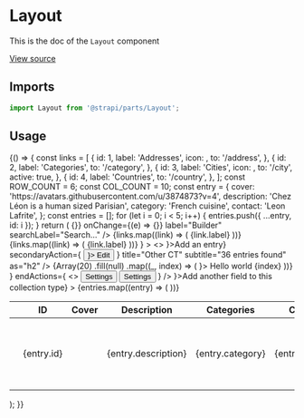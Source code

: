 <!--- Layout.stories.mdx --->


<Meta title="Design System/Layouts/Layout" component={Layout} />

# Layout

This is the doc of the `Layout` component

[View source](https://github.com/strapi/parts/tree/develop/packages/strapi-parts/src/Layout)

## Imports

```js
import Layout from '@strapi/parts/Layout';
```

## Usage

<Canvas>
  <Story name="base" parameters={{ layout: 'fullscreen' }}>
    {() => {
      const links = [
        {
          id: 1,
          label: 'Addresses',
          icon: <AlertWarningIcon />,
          to: '/address',
        },
        {
          id: 2,
          label: 'Categories',
          to: '/category',
        },
        {
          id: 3,
          label: 'Cities',
          icon: <Applications />,
          to: '/city',
          active: true,
        },
        {
          id: 4,
          label: 'Countries',
          to: '/country',
        },
      ];
      const ROW_COUNT = 6;
      const COL_COUNT = 10;
      const entry = {
        cover: 'https://avatars.githubusercontent.com/u/3874873?v=4',
        description: 'Chez Léon is a human sized Parisian',
        category: 'French cuisine',
        contact: 'Leon Lafrite',
      };
      const entries = [];
      for (let i = 0; i < 5; i++) {
        entries.push({ ...entry, id: i });
      }
      return (
        <Box background="neutral100">
          <Layout
            sideNav={
              <SubNav ariaLabel="Builder sub nav">
                <SubNavHeader
                  searchable
                  value={''}
                  onClear={() => {}}
                  onChange={(e) => {}}
                  label="Builder"
                  searchLabel="Search..."
                />
                <SubNavSections>
                  <SubNavSection label="Collection Type" collapsable badgeLabel={links.length.toString()}>
                    {links.map((link) => (
                      <SubNavLink to={link.to} active={link.active} key={link.id}>
                        {link.label}
                      </SubNavLink>
                    ))}
                  </SubNavSection>
                  <SubNavSection label="Single Type" collapsable badgeLabel={links.length.toString()}>
                    <SubNavLinkSection label="Default">
                      {links.map((link) => (
                        <SubNavLink to={link.to} key={link.id}>
                          {link.label}
                        </SubNavLink>
                      ))}
                    </SubNavLinkSection>
                  </SubNavSection>
                </SubNavSections>
              </SubNav>
            }
          >
            <>
              <HeaderLayout
                primaryAction={<Button startIcon={<AddIcon />}>Add an entry</Button>}
                secondaryAction={
                  <Button variant="tertiary" startIcon={<EditIcon />}>
                    Edit
                  </Button>
                }
                title="Other CT"
                subtitle="36 entries found"
                as="h2"
              />
              <ActionLayout
                startActions={
                  <>
                    {Array(20)
                      .fill(null)
                      .map((_, index) => (
                        <Box paddingTop={2}>
                          <Tag key={index} icon={<AddIcon aria-hidden={true} />}>
                            Hello world {index}
                          </Tag>
                        </Box>
                      ))}
                  </>
                }
                endActions={
                  <>
                    <Button size="M" variant="tertiary">
                      Settings
                    </Button>
                    <Button size="M" variant="tertiary">
                      Settings
                    </Button>
                  </>
                }
              />
              <ContentLayout>
                <Table
                  colCount={COL_COUNT}
                  rowCount={ROW_COUNT}
                  footer={<TFooter icon={<AddIcon />}>Add another field to this collection type</TFooter>}
                >
                  <Thead>
                    <Tr>
                      <Th>
                        <BaseCheckbox aria-label="Select all entries" />
                      </Th>
                      <Th>
                        <TableLabel>ID</TableLabel>
                      </Th>
                      <Th>
                        <TableLabel>Cover</TableLabel>
                      </Th>
                      <Th>
                        <TableLabel>Description</TableLabel>
                      </Th>
                      <Th>
                        <TableLabel>Categories</TableLabel>
                      </Th>
                      <Th>
                        <TableLabel>Contact</TableLabel>
                      </Th>
                      <Th>More</Th>
                      <Th>More</Th>
                      <Th>More</Th>
                      <Th>
                        <VisuallyHidden>Actions</VisuallyHidden>
                      </Th>
                    </Tr>
                  </Thead>
                  <Tbody>
                    {entries.map((entry) => (
                      <Tr key={entry.id}>
                        <Td>
                          <BaseCheckbox aria-label={`Select ${entry.contact}`} />
                        </Td>
                        <Td>
                          <Text textColor="neutral800">{entry.id}</Text>
                        </Td>
                        <Td>
                          <Avatar src={entry.cover} alt={entry.contact} />
                        </Td>
                        <Td>
                          <Text textColor="neutral800">{entry.description}</Text>
                        </Td>
                        <Td>
                          <Text textColor="neutral800">{entry.category}</Text>
                        </Td>
                        <Td>
                          <Text textColor="neutral800">{entry.contact}</Text>
                        </Td>
                        <Td>
                          <Text textColor="neutral800">{entry.description}</Text>
                        </Td>
                        <Td>
                          <Text textColor="neutral800">{entry.description}</Text>
                        </Td>
                        <Td>
                          <Text textColor="neutral800">{entry.description}</Text>
                        </Td>
                        <Td>
                          <Row>
                            <IconButton onClick={() => console.log('edit')} label="Edit" icon={<EditIcon />} />
                            <Box paddingLeft={1}>
                              <IconButton onClick={() => console.log('edit')} label="Delete" icon={<DeleteIcon />} />
                            </Box>
                          </Row>
                        </Td>
                      </Tr>
                    ))}
                  </Tbody>
                </Table>
              </ContentLayout>
            </>
          </Layout>
        </Box>
      );
    }}
  </Story>
</Canvas>
